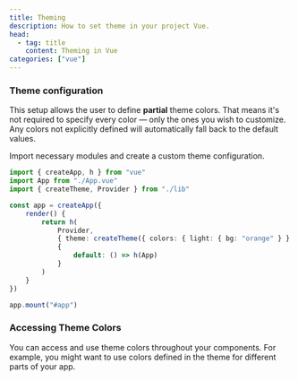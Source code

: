 ```yaml
---
title: Theming
description: How to set theme in your project Vue.
head:
  - tag: title
    content: Theming in Vue
categories: ["vue"]
---
```



### Theme configuration

This setup allows the user to define **partial** theme colors. That means it's
not required to specify every color — only the ones you wish to customize. Any
colors not explicitly defined will automatically fall back to the default
values.

Import necessary modules and create a custom theme configuration.

```ts
import { createApp, h } from "vue"
import App from "./App.vue"
import { createTheme, Provider } from "./lib"

const app = createApp({
	render() {
		return h(
			Provider,
			{ theme: createTheme({ colors: { light: { bg: "orange" } } }) },
			{
				default: () => h(App)
			}
		)
	}
})

app.mount("#app")
```

### Accessing Theme Colors

You can access and use theme colors throughout your components. For example, you
might want to use colors defined in the theme for different parts of your app.

<PreviewTabs component="ThemeColorPreview" ext="vue">
	<ThemeColorWithWrapper client:load />
</PreviewTabs>
